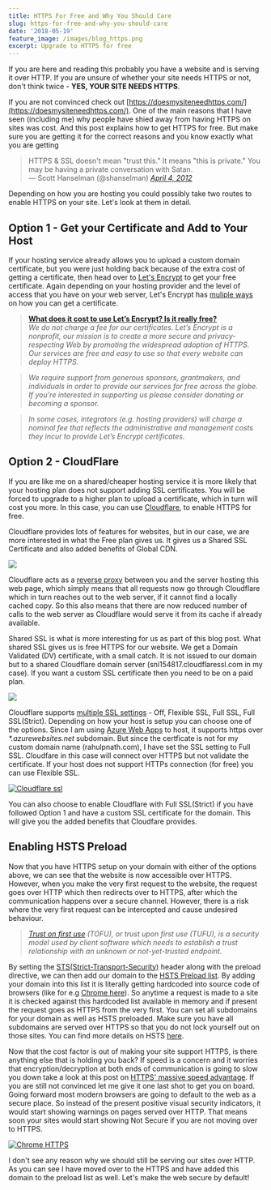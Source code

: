 ```yaml
---
title: HTTPS For Free and Why You Should Care
slug: https-for-free-and-why-you-should-care
date: '2018-05-19'
feature_image: /images/blog_https.png
excerpt: Upgrade to HTTPS for free
---
```

If you are here and reading this probably you have a website and is serving it over HTTP. If you are unsure of whether your site needs HTTPS or not, don't think twice - **YES, YOUR SITE NEEDS HTTPS**.

If you are not convinced check out [https://doesmysiteneedhttps.com/](https://doesmysiteneedhttps.com/). One of the main reasons that I have seen (including me) why people have shied away from having HTTPS on sites was cost. And this post explains how to get HTTPS for free. But make sure you are getting it for the correct reasons and you know exactly what you are getting

> HTTPS & SSL doesn't mean "trust this." It means "this is private." You may be having a private conversation with Satan.  
> — Scott Hanselman (@shanselman) [_April 4, 2012_](https://twitter.com/shanselman/status/187572289724887041?ref_src=twsrc%5Etfw)

Depending on how you are hosting you could possibly take two routes to enable HTTPS on your site. Let's look at them in detail.

## Option 1 - Get your Certificate and Add to Your Host

If your hosting service already allows you to upload a custom domain certificate, but you were just holding back because of the extra cost of getting a certificate, then head over to [Let's Encrypt](https://letsencrypt.org/) to get your free certificate. Again depending on your hosting provider and the level of access that you have on your web server, Let's Encrypt has [muliple ways](https://letsencrypt.org/getting-started/) on how you can get a certificate.

> [**What does it cost to use Let’s Encrypt? Is it really free?**](https://letsencrypt.org/docs/faq/#general)  
> _We do not charge a fee for our certificates. Let’s Encrypt is a nonprofit, our mission is to create a more secure and privacy-respecting Web by promoting the widespread adoption of HTTPS. Our services are free and easy to use so that every website can deploy HTTPS._

> _We require support from generous sponsors, grantmakers, and individuals in order to provide our services for free across the globe. If you’re interested in supporting us please consider donating or becoming a sponsor._

> _In some cases, integrators (e.g. hosting providers) will charge a nominal fee that reflects the administrative and management costs they incur to provide Let’s Encrypt certificates._

## Option 2 - CloudFlare

If you are like me on a shared/cheaper hosting service it is more likely that your hosting plan does not support adding SSL certificates. You will be forced to upgrade to a higher plan to upload a certificate, which in turn will cost you more. In this case, you can use [Cloudflare](https://www.cloudflare.com/), to enable HTTPS for free.

Cloudflare provides lots of features for websites, but in our case, we are more interested in what the Free plan gives us. It gives us a Shared SSL Certificate and also added benefits of Global CDN.

![](/images/cloudflare_free_plan.png)

Cloudflare acts as a [reverse proxy](https://en.wikipedia.org/wiki/Reverse_proxy) between you and the server hosting this web page, which simply means that all requests now go through Cloudflare which in turn reaches out to the web server, if it cannot find a locally cached copy. So this also means that there are now reduced number of calls to the web server as Cloudflare would serve it from its cache if already available.

Shared SSL is what is more interesting for us as part of this blog post. What shared SSL gives us is free HTTPS for our website. We get a Domain Validated (DV) certificate, with a small catch. It is not issued to our domain but to a shared Cloudflare domain server (sni154817.cloudflaressl.com in my case). If you want a custom SSL certificate then you need to be on a paid plan.

![](/images/blog_ssl_certificate.png)

Cloudflare supports [multiple SSL settings](https://support.cloudflare.com/hc/en-us/articles/200170416) - Off, Flexible SSL, Full SSL, Full SSL(Strict). Depending on how your host is setup you can choose one of the options. Since I am using [Azure Web Apps](https://azure.microsoft.com/en-au/services/app-service/web/) to host, it supports https over _\*.azurewebsites.net_ subdomain. But since the certficate is not for my custom domain name (rahulpnath.com), I have set the SSL setting to Full SSL. Cloudfare in this case will connect over HTTPS but not validate the certificate. If your host does not support HTTPs connection (for free) you can use Flexible SSL.

[![Cloudflare ssl](/images/cloudflare_ssl_modes.png)](https://www.cloudflare.com/ssl/)

You can also choose to enable Cloudflare with Full SSL(Strict) if you have followed Option 1 and have a custom SSL certificate for the domain. This will give you the added benefits that Cloudfare provides.

## Enabling HSTS Preload

Now that you have HTTPS setup on your domain with either of the options above, we can see that the website is now accessible over HTTPS. However, when you make the very first request to the website, the request goes over HTTP which then redirects over to HTTPS, after which the communication happens over a secure channel. However, there is a risk where the very first request can be intercepted and cause undesired behaviour.

> _[Trust on first use](https://en.wikipedia.org/wiki/Trust_on_first_use) (TOFU), or trust upon first use (TUFU), is a security model used by client software which needs to establish a trust relationship with an unknown or not-yet-trusted endpoint._

By setting the [STS(Strict-Transport-Security)](https://developer.mozilla.org/en-US/docs/Web/HTTP/Headers/Strict-Transport-Security) header along with the preload directive, we can then add our domain to the [HSTS Preload list](https://hstspreload.org/). By adding your domain into this list it is literally getting hardcoded into source code of browsers (like for e.g [Chrome here](https://chromium.googlesource.com/chromium/src/net/+/master/http/transport_security_state_static.json)). So anytime a request is made to a site it is checked against this hardcoded list available in memory and if present the request goes as HTTPS from the very first. You can set all subdomains for your domain as well as HSTS preloaded. Make sure you have all subdomains are served over HTTPS so that you do not lock yourself out on those sites. You can find more details on HSTS [here](https://scotthelme.co.uk/hsts-the-missing-link-in-tls/).

Now that the cost factor is out of making your site support HTTPS, is there anything else that is holding you back? If speed is a concern and it worries that encryption/decryption at both ends of communication is going to slow you down take a look at this post on [HTTPS' massive speed advantage](https://www.troyhunt.com/i-wanna-go-fast-https-massive-speed-advantage/). If you are still not convinced let me give it one last shot to get you on board. Going forward most modern browsers are going to default to the web as a secure place. So instead of the present positive visual security indicators, it would start showing warnings on pages served over HTTP. That means soon your sites would start showing Not Secure if you are not moving over to HTTPS.

[![Chrome HTTPS](/images/chrome_https.png)](https://blog.chromium.org/2018/05/evolving-chromes-security-indicators.html)

I don't see any reason why we should still be serving our sites over HTTP. As you can see I have moved over to the HTTPS and have added this domain to the preload list as well. Let's make the web secure by default!
